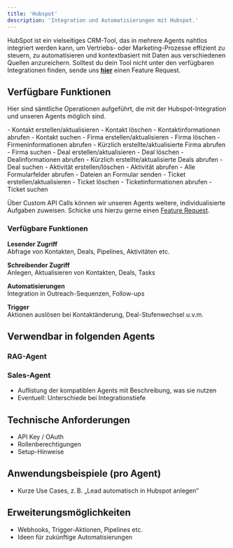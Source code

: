 ```yaml
---
title: 'Hubspot'
description: 'Integration und Automatisierungen mit Hubspot.'
---
```


HubSpot ist ein vielseitiges CRM-Tool, das in mehrere Agents nahtlos integriert werden kann, um Vertriebs- oder Marketing-Prozesse effizient zu steuern, zu automatisieren und kontextbasiert mit Daten aus verschiedenen Quellen anzureichern.
<Info>Solltest du dein Tool nicht unter den verfügbaren Integrationen finden, sende uns <a href="mailto:support@pzlr.ai">**hier**</a> einen Feature Request.</Info>

## Verfügbare Funktionen

Hier sind sämtliche Operationen aufgeführt, die mit der Hubspot-Integration und unseren Agents möglich sind.

<AccordionGroup>

  <Accordion title="Kontakte">
    - Kontakt erstellen/aktualisieren
    - Kontakt löschen
    - Kontaktinformationen abrufen
    - Kontakt suchen
  </Accordion>

  <Accordion title="Unternehmen/Firma">
    - Firma erstellen/aktualisieren
    - Firma löschen
    - Firmeninformationen abrufen
    - Kürzlich erstellte/aktualisierte Firma abrufen
    - Firma suchen
  </Accordion>

  <Accordion title="Deals">
    - Deal erstellen/aktualisieren
    - Deal löschen
    - Dealinformationen abrufen
    - Kürzlich erstellte/aktualisierte Deals abrufen
    - Deal suchen
  </Accordion>

  <Accordion title="Aktivitäten">
    - Aktivität erstellen/löschen
    - Aktivität abrufen
  </Accordion>

  <Accordion title="Formular">
    - Alle Formularfelder abrufen
    - Dateien an Formular senden
  </Accordion>

  <Accordion title="Tickets">
    - Ticket erstellen/aktualisieren
    - Ticket löschen
    - Ticketinformationen abrufen
    - Ticket suchen
  </Accordion>

</AccordionGroup>

Über Custom API Calls können wir unseren Agents weitere, individualisierte Aufgaben zuweisen. Schicke uns hierzu gerne einen <a href="mailto:support@pzlr.ai">Feature Request</a>.









### Verfügbare Funktionen

**Lesender Zugriff**<br />
Abfrage von Kontakten, Deals, Pipelines, Aktivitäten etc.

**Schreibender Zugriff**<br />
Anlegen, Aktualisieren von Kontakten, Deals, Tasks

**Automatisierungen**<br />
Integration in Outreach-Sequenzen, Follow-ups

**Trigger**<br />
Aktionen auslösen bei Kontaktänderung, Deal-Stufenwechsel u.v.m.



## Verwendbar in folgenden Agents

### RAG-Agent

### Sales-Agent

- Auflistung der kompatiblen Agents mit Beschreibung, was sie nutzen
- Eventuell: Unterschiede bei Integrationstiefe

## Technische Anforderungen

- API Key / OAuth
- Rollenberechtigungen
- Setup-Hinweise

## Anwendungsbeispiele (pro Agent)

- Kurze Use Cases, z. B. „Lead automatisch in Hubspot anlegen“

## Erweiterungsmöglichkeiten

- Webhooks, Trigger-Aktionen, Pipelines etc.
- Ideen für zukünftige Automatisierungen



